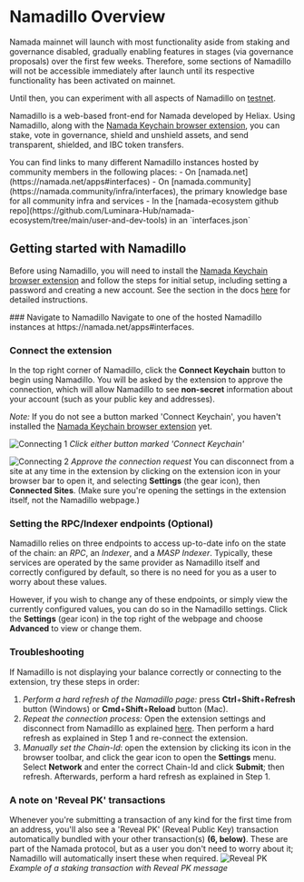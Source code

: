 
# Namadillo Overview

<Callout type='info'>
Namada mainnet will launch with most functionality aside from staking and governance disabled, gradually enabling features in stages (via governance proposals) over the first 
few weeks. Therefore, some sections of Namadillo will not be accessible immediately after launch until its respective functionality has been activated on mainnet.  

Until then, you can experiment with all aspects of Namadillo on [testnet](../networks/testnets.mdx).
</Callout>

Namadillo is a web-based front-end for Namada developed by Heliax. Using Namadillo, along with the [Namada Keychain browser extension](./wallet/web-wallet.mdx), 
you can stake, vote in governance, shield and unshield assets, and send transparent, shielded, and IBC token transfers.  

<Callout emoji='😎'>
You can find links to many different Namadillo instances hosted by community members in the following places:
- On [namada.net](https://namada.net/apps#interfaces)
- On [namada.community](https://namada.community/infra/interfaces), the primary knowledge base for all community infra and services
- In the [namada-ecosystem github repo](https://github.com/Luminara-Hub/namada-ecosystem/tree/main/user-and-dev-tools) in an `interfaces.json`
</Callout>

## Getting started with Namadillo

Before using Namadillo, you will need to install the [Namada Keychain browser extension](../wallet/web-wallet.mdx) and 
follow the steps for initial setup, including setting a password and creating a new account. See the section in the docs [here](../wallet/web-wallet.mdx) for detailed 
instructions.

<Steps>
### Navigate to Namadillo
Navigate to one of the hosted Namadillo instances at https://namada.net/apps#interfaces.

### Connect the extension
In the top right corner of Namadillo, click the **Connect Keychain** button to begin using Namadillo. You will be asked by the extension 
to approve the connection, which will allow Namadillo to see **non-secret** information about your account (such as your public key and addresses).  

*Note:* If you do not see a button marked 'Connect Keychain', you haven't installed the [Namada Keychain browser extension](../../users/wallet/web-wallet.mdx) yet.  


![Connecting 1](../../../public/images/namadillo/connect1.png)
*Click either button marked 'Connect Keychain'*  

![Connecting 2](../../../public/images/namadillo/connect2.png)
*Approve the connection request*
<Callout type='info'>
You can disconnect from a site at any time in the extension by clicking on the extension icon in your browser bar to open it, and selecting 
**Settings** (the gear icon), then **Connected Sites**. (Make sure you're opening the settings in the extension itself, not the Namadillo webpage.)
</Callout>

</Steps>

### Setting the RPC/Indexer endpoints (Optional)
Namadillo relies on three endpoints to access up-to-date info on the state of the chain: an *RPC*, an *Indexer*, and a *MASP Indexer*. 
Typically, these services are operated by the same provider as Namadillo itself and correctly configured by default, so there is no need for you 
as a user to worry about these values.  

However, if you wish to change any of these endpoints, or simply view the currently configured values, you can do so in the Namadillo settings. Click 
the **Settings** (gear icon) in the top right of the webpage and choose **Advanced** to view or change them.

### Troubleshooting
If Namadillo is not displaying your balance correctly or connecting to the extension, try 
these steps in order:
1. *Perform a hard refresh of the Namadillo page:* press **Ctrl**+**Shift**+**Refresh** button (Windows) or **Cmd**+**Shift**+**Reload** button (Mac).
2. *Repeat the connection process:* Open the extension settings and disconnect from Namadillo as explained [here](#connect-the-extension). Then perform a hard refresh 
as explained in Step 1 and re-connect the extension.
3. *Manually set the Chain-Id*: open the extension by clicking its icon in the browser toolbar, and click the gear icon to open the 
**Settings** menu. Select **Network** and enter the correct Chain-Id and click **Submit**; then refresh. Afterwards, perform a hard refresh as 
explained in Step 1.

### A note on 'Reveal PK' transactions
Whenever you're submitting a transaction of any kind for the first time from an address, you'll also see a 'Reveal PK' (Reveal Public Key) 
transaction automatically bundled with your other transaction(s) **(6, below)**. These are part of the Namada protocol, but as a user you don't need 
to worry about it; Namadillo will automatically insert these when required.
![Reveal PK](../../../public/images/namadillo/stake5.png)
*Example of a staking transaction with Reveal PK message*